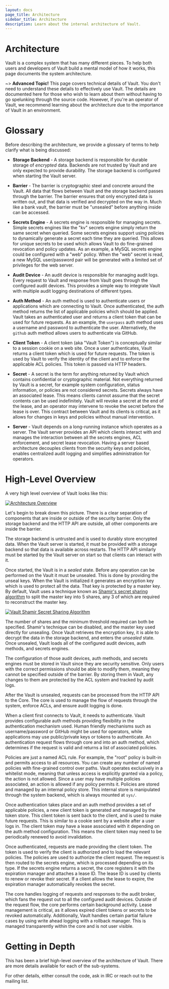 ```yaml
---
layout: docs
page_title: Architecture
sidebar_title: Architecture
description: Learn about the internal architecture of Vault.
---
```


# Architecture

Vault is a complex system that has many different pieces. To help both users and
developers of Vault build a mental model of how it works, this page documents
the system architecture.

~> **Advanced Topic!** This page covers technical details of Vault. You don't
need to understand these details to effectively use Vault. The details are
documented here for those who wish to learn about them without having to go
spelunking through the source code. However, if you're an operator of Vault, we
recommend learning about the architecture due to the importance of Vault in an
environment.

# Glossary

Before describing the architecture, we provide a glossary of terms to help
clarify what is being discussed:

- **Storage Backend** - A storage backend is responsible for durable storage of
  _encrypted_ data. Backends are not trusted by Vault and are only expected to
  provide durability. The storage backend is configured when starting the Vault
  server.

- **Barrier** - The barrier is cryptographic steel and concrete around the
  Vault. All data that flows between Vault and the storage backend passes
  through the barrier. The barrier ensures that only encrypted data is written
  out, and that data is verified and decrypted on the way in. Much like a bank
  vault, the barrier must be "unsealed" before anything inside can be accessed.

- **Secrets Engine** - A secrets engine is responsible for managing secrets.
  Simple secrets engines like the "kv" secrets engine simply return the same
  secret when queried. Some secrets engines support using policies to
  dynamically generate a secret each time they are queried. This allows for
  unique secrets to be used which allows Vault to do fine-grained revocation and
  policy updates. As an example, a MySQL secrets engine could be configured with
  a "web" policy. When the "web" secret is read, a new MySQL user/password pair
  will be generated with a limited set of privileges for the web server.

- **Audit Device** - An audit device is responsible for managing audit logs.
  Every request to Vault and response from Vault goes through the configured
  audit devices. This provides a simple way to integrate Vault with multiple
  audit logging destinations of different types.

- **Auth Method** - An auth method is used to authenticate users or applications
  which are connecting to Vault. Once authenticated, the auth method returns the
  list of applicable policies which should be applied. Vault takes an
  authenticated user and returns a client token that can be used for future
  requests. As an example, the `userpass` auth method uses a username and
  password to authenticate the user. Alternatively, the `github` auth method
  allows users to authenticate via GitHub.

- **Client Token** - A client token (aka "Vault Token") is conceptually
  similar to a session cookie on a web site. Once a user authenticates, Vault
  returns a client token which is used for future requests. The token is used by
  Vault to verify the identity of the client and to enforce the applicable ACL
  policies. This token is passed via HTTP headers.

- **Secret** - A secret is the term for anything returned by Vault which
  contains confidential or cryptographic material. Not everything returned by
  Vault is a secret, for example system configuration, status information, or
  policies are not considered secrets. Secrets always have an associated lease.
  This means clients cannot assume that the secret contents can be used
  indefinitely. Vault will revoke a secret at the end of the lease, and an
  operator may intervene to revoke the secret before the lease is over. This
  contract between Vault and its clients is critical, as it allows for changes
  in keys and policies without manual intervention.

- **Server** - Vault depends on a long-running instance which operates as a
  server. The Vault server provides an API which clients interact with and
  manages the interaction between all the secrets engines, ACL enforcement, and
  secret lease revocation. Having a server based architecture decouples clients
  from the security keys and policies, enables centralized audit logging and
  simplifies administration for operators.

# High-Level Overview

A very high level overview of Vault looks like this:

[![Architecture Overview](/img/layers.png)](/img/layers.png)

Let's begin to break down this picture. There is a clear separation of
components that are inside or outside of the security barrier. Only the storage
backend and the HTTP API are outside, all other components are inside the
barrier.

The storage backend is untrusted and is used to durably store encrypted data.
When the Vault server is started, it must be provided with a storage backend so
that data is available across restarts. The HTTP API similarly must be started
by the Vault server on start so that clients can interact with it.

Once started, the Vault is in a _sealed_ state. Before any operation can be
performed on the Vault it must be unsealed. This is done by providing the unseal
keys. When the Vault is initialized it generates an encryption key which is used
to protect all the data. That key is protected by a master key. By default,
Vault uses a technique known as [Shamir's secret sharing
algorithm](https://en.wikipedia.org/wiki/Shamir's_Secret_Sharing) to split the
master key into 5 shares, any 3 of which are required to reconstruct the master
key.

[![Vault Shamir Secret Sharing Algorithm](/img/vault-shamir-secret-sharing.svg)](/img/vault-shamir-secret-sharing.svg)

The number of shares and the minimum threshold required can both be specified.
Shamir's technique can be disabled, and the master key used directly for
unsealing. Once Vault retrieves the encryption key, it is able to decrypt the
data in the storage backend, and enters the _unsealed_ state. Once unsealed,
Vault loads all of the configured audit devices, auth methods, and secrets
engines.

The configuration of those audit devices, auth methods, and secrets engines must
be stored in Vault since they are security sensitive. Only users with the
correct permissions should be able to modify them, meaning they cannot be
specified outside of the barrier. By storing them in Vault, any changes to them
are protected by the ACL system and tracked by audit logs.

After the Vault is unsealed, requests can be processed from the HTTP API to the
Core. The core is used to manage the flow of requests through the system,
enforce ACLs, and ensure audit logging is done.

When a client first connects to Vault, it needs to authenticate. Vault provides
configurable auth methods providing flexibility in the authentication mechanism
used. Human friendly mechanisms such as username/password or GitHub might be
used for operators, while applications may use public/private keys or tokens to
authenticate. An authentication request flows through core and into an auth
method, which determines if the request is valid and returns a list of
associated policies.

Policies are just a named ACL rule. For example, the "root" policy is built-in
and permits access to all resources. You can create any number of named policies
with fine-grained control over paths. Vault operates exclusively in a whitelist
mode, meaning that unless access is explicitly granted via a policy, the action
is not allowed. Since a user may have multiple policies associated, an action is
allowed if any policy permits it. Policies are stored and managed by an internal
policy store. This internal store is manipulated through the system backend,
which is always mounted at `sys/`.

Once authentication takes place and an auth method provides a set of applicable
policies, a new client token is generated and managed by the token store. This
client token is sent back to the client, and is used to make future requests.
This is similar to a cookie sent by a website after a user logs in. The client
token may have a lease associated with it depending on the auth method
configuration. This means the client token may need to be periodically renewed
to avoid invalidation.

Once authenticated, requests are made providing the client token. The token is
used to verify the client is authorized and to load the relevant policies. The
policies are used to authorize the client request. The request is then routed to
the secrets engine, which is processed depending on its type. If the secrets
engine returns a secret, the core registers it with the expiration manager and
attaches a lease ID. The lease ID is used by clients to renew or revoke their
secret. If a client allows the lease to expire, the expiration manager
automatically revokes the secret.

The core handles logging of requests and responses to the audit broker, which
fans the request out to all the configured audit devices. Outside of the request
flow, the core performs certain background activity. Lease management is
critical, as it allows expired client tokens or secrets to be revoked
automatically. Additionally, Vault handles certain partial failure cases by
using write ahead logging with a rollback manager. This is managed transparently
within the core and is not user visible.

# Getting in Depth

This has been a brief high-level overview of the architecture of Vault. There
are more details available for each of the sub-systems.

For other details, either consult the code, ask in IRC or reach out to the
mailing list.
